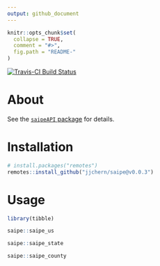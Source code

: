 ```yaml
---
output: github_document
---
```


<!-- README.md is generated from README.Rmd. Please edit that file -->

```r
knitr::opts_chunk$set(
  collapse = TRUE,
  comment = "#>",
  fig.path = "README-"
)
```

[![Travis-CI Build Status](https://travis-ci.org/jjchern/saipe.svg?branch=master)](https://travis-ci.org/jjchern/saipe)

# About

See the [`saipeAPI` package](https://github.com/jjchern/saipeAPI) for details.

# Installation

```R
# install.packages("remotes")
remotes::install_github("jjchern/saipe@v0.0.3")
```

# Usage

```r
library(tibble)

saipe::saipe_us

saipe::saipe_state

saipe::saipe_county
```

